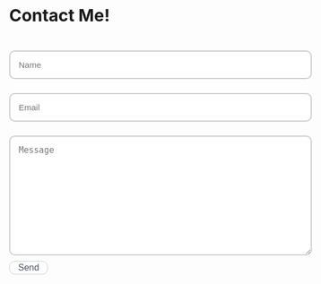 
<style>
body {
    font-size: 15px;
}
form {
    max-width: 600px;
    margin: auto;
    margin-left: 0;
}
label {
    display: block;
    font-size: 15px;
}
input[type="text"], input[type="email"], textarea {
    width: 100%;
    padding: 15px;
    font-size: 15px;
    margin-top: 10px;
    border: 2px solid #ccc;
    border-radius: 10px;
}
input[type="text"]:focus, input[type="email"]:focus, textarea:focus {
    border: 4px solid #87CEEB;
    outline: none;
}
button {
    display: block;
    width: auto;
    background-color: #87CEEB;
    color: white;
    border: none;
    cursor: pointer;
    border-radius: 10px;
}
button.send-button {
    font-size: 16px;
    padding: 2px 15px;
    background-color: transparent;
    color: #495365;
    border: 1px solid #ccc;
}
body.dark-mode button.send-button {
    color: white;
}
button.send-button:hover {
    background-color: #87CEEB;
    color: white;
}
nav button {
    all: unset;
}
</style>

<div style="height: 20px;"></div>

<div style="font-size: 30px;"><strong>Contact Me!</strong></div>

<div style="height: 20px;"></div>

<form action="https://formspree.io/f/xeqybeql" method="POST" id="contactForm">
  <input type="text" id="name" name="name" placeholder="Name" required>
  
  <input type="email" id="email" name="email" placeholder="Email" required>
  
  <textarea id="message" name="message" rows="10" placeholder="Message" required></textarea>
  
  <div style="height: 10px;"></div>
  
  <button type="submit" class="send-button">Send</button>
</form>

<script>
document.addEventListener("DOMContentLoaded", function() {
    var form = document.getElementById('contactForm');
    form.addEventListener('submit', function(event) {
        event.preventDefault(); // Prevent the default form submission
        fetch(form.action, {
            method: 'POST',
            body: new FormData(form),
            headers: {
                'Accept': 'application/json'
            },
        })
        .then(response => response.json())
        .then(data => {
            if (data.ok) {
                form.reset(); // Reset the form to clear fields
                alert('Email sent successfully!');
            } else {
                alert('There was an issue with sending the email.');
            }
        })
        .catch(error => {
            console.error('Error:', error);
            alert('Error sending message.');
        });
    });
});
</script>
